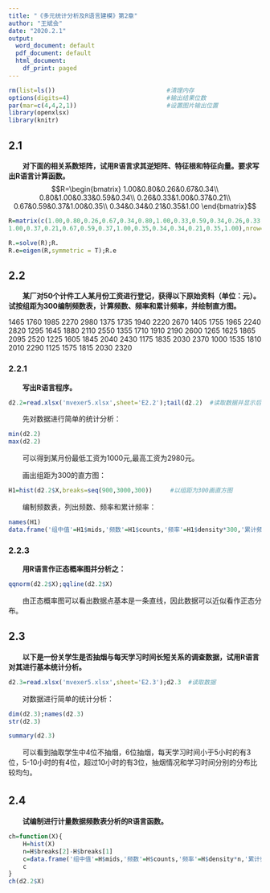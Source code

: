 ```yaml
---
title: "《多元统计分析及R语言建模》第2章"
author: "王斌会"
date: "2020.2.1"
output:
  word_document: default
  pdf_document: default
  html_document:
    df_print: paged
---
```


```r
rm(list=ls())                               #清理内存
options(digits=4)                           #输出结果位数
par(mar=c(4,4,2,1))                         #设置图片输出位置
library(openxlsx)
library(knitr)
```

## 2.1      
　　**对下面的相关系数矩阵，试用R语言求其逆矩阵、特征根和特征向量。要求写出R语言计算函数。**
$$R=\begin{bmatrix}
1.00&0.80&0.26&0.67&0.34\\
0.80&1.00&0.33&0.59&0.34\\
0.26&0.33&1.00&0.37&0.21\\
0.67&0.59&0.37&1.00&0.35\\
0.34&0.34&0.21&0.35&1.00
\end{bmatrix}$$

```r
R=matrix(c(1.00,0.80,0.26,0.67,0.34,0.80,1.00,0.33,0.59,0.34,0.26,0.33,
1.00,0.37,0.21,0.67,0.59,0.37,1.00,0.35,0.34,0.34,0.21,0.35,1.00),nrow=5,ncol=5);R           #生成矩阵R
```

```r
R.=solve(R);R.       
R.e=eigen(R,symmetric = T);R.e    
```

## 2.2   
　　**某厂对50个计件工人某月份工资进行登记，获得以下原始资料（单位：元）。试按组距为300编制频数表，计算频数、频率和累计频率，并绘制直方图。**

1465 1760 1985 2270 2980 1375 1735 1940 2220 2670 1405 1755 1965
2240 2820 1295 1645 1880 2110 2550 1355 1710 1910 2190 2600 1265 1625
1865 2095 2520 1225 1605 1845 2040 2430 1175 1835 2030 2370 1000 1535
1810 2010 2290 1125 1575 1815 2030 2320

### 2.2.1
　　**写出R语言程序。**   
  
```r
d2.2=read.xlsx('mvexer5.xlsx',sheet='E2.2');tail(d2.2)  #读取数据并显示后六行
```
　　先对数据进行简单的统计分析：
```r
min(d2.2)
max(d2.2)
```
　　可以得到某月份最低工资为1000元,最高工资为2980元。

　　画出组距为300的直方图：
```r
H1=hist(d2.2$X,breaks=seq(900,3000,300))     #以组距为300画直方图
```

　　编制频数表，列出频数、频率和累计频率：     
```r
names(H1)
data.frame('组中值'=H1$mids,'频数'=H1$counts,'频率'=H1$density*300,'累计频率'=cumsum(H1$density*300))
```

### 2.2.3    
　　**用R语言作正态概率图并分析之：**
```r
qqnorm(d2.2$X);qqline(d2.2$X)        
```

　　由正态概率图可以看出数据点基本是一条直线，因此数据可以近似看作正态分布。

## 2.3   
　　**以下是一份关学生是否抽烟与每天学习时间长短关系的调查数据，试用R语言对其进行基本统计分析。**

```r
d2.3=read.xlsx('mvexer5.xlsx',sheet='E2.3');d2.3  #读取数据
```

　　对数据进行简单的统计分析：
```r
dim(d2.3);names(d2.3)                       
str(d2.3)                                   
```

```r
summary(d2.3)                               
```
　　可以看到抽取学生中4位不抽烟，6位抽烟，每天学习时间小于5小时的有3位，5-10小时的有4位，超过10小时的有3位，抽烟情况和学习时间分别的分布比较均匀。

## 2.4　　　　
　　**试编制进行计量数据频数表分析的R语言函数。**
```r
ch=function(X){
    H=hist(X)
    n=H$breaks[2]-H$breaks[1]
    c=data.frame('组中值'=H$mids,'频数'=H$counts,'频率'=H$density*n,'累计频率'=cumsum(H$density*n))
    c
}
ch(d2.2$X)
```
